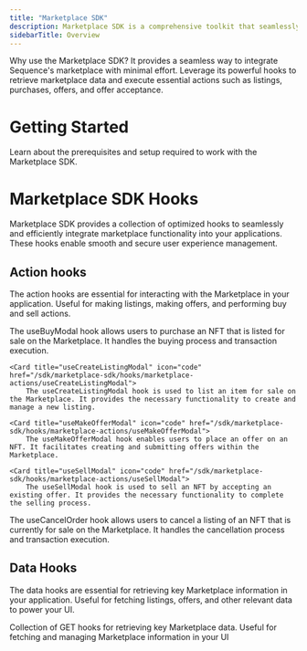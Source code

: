 ```yaml
---
title: "Marketplace SDK"
description: Marketplace SDK is a comprehensive toolkit that seamlessly integrates our Marketplaces into applications.
sidebarTitle: Overview
---
```


Why use the Marketplace SDK? It provides a seamless way to integrate Sequence's marketplace with minimal effort. Leverage its powerful hooks to retrieve marketplace data and execute essential actions such as listings, purchases, offers, and offer acceptance.

# Getting Started

<CardGroup>
	<Card title="Getting Started" icon="play" href="/sdk/marketplace-sdk/getting-started">
    Learn about the prerequisites and setup required to work with the Marketplace SDK.
  </Card>
</CardGroup>

# Marketplace SDK Hooks

Marketplace SDK provides a collection of optimized hooks to seamlessly and efficiently integrate marketplace functionality into your applications. These hooks enable smooth and secure user experience management.

## Action hooks

The action hooks are essential for interacting with the Marketplace in your application. Useful for making listings, making offers, and performing buy and sell actions.

<CardGroup cols={2}>
  <Card title="useBuyModal" icon="code" href="/sdk/marketplace-sdk/hooks/marketplace-actions/useBuyModal">
    The useBuyModal hook allows users to purchase an NFT that is listed for sale on the Marketplace. It handles the buying process and transaction execution.
  </Card>

	<Card title="useCreateListingModal" icon="code" href="/sdk/marketplace-sdk/hooks/marketplace-actions/useCreateListingModal">
		The useCreateListingModal hook is used to list an item for sale on the Marketplace. It provides the necessary functionality to create and manage a new listing.
  </Card>

	<Card title="useMakeOfferModal" icon="code" href="/sdk/marketplace-sdk/hooks/marketplace-actions/useMakeOfferModal">
		The useMakeOfferModal hook enables users to place an offer on an NFT. It facilitates creating and submitting offers within the Marketplace.
  </Card>

	<Card title="useSellModal" icon="code" href="/sdk/marketplace-sdk/hooks/marketplace-actions/useSellModal">
		The useSellModal hook is used to sell an NFT by accepting an existing offer. It provides the necessary functionality to complete the selling process.
  </Card>

  <Card title="useCancelOrder" icon="code" href="/sdk/marketplace-sdk/hooks/marketplace-actions/useCancelOrder">
		The useCancelOrder hook allows users to cancel a listing of an NFT that is currently for sale on the Marketplace. It handles the cancellation process and transaction execution.
  </Card>
</CardGroup>

## Data Hooks

The data hooks are essential for retrieving key Marketplace information in your application. Useful for fetching listings, offers, and other relevant data to power your UI.

<CardGroup cols={2}>
  <Card title="Marketplace Data hooks" icon="code" href="/sdk/marketplace-sdk/hooks/marketplace-data/overview">
    Collection of GET hooks for retrieving key Marketplace data. Useful for fetching and managing Marketplace information in your UI
  </Card>
</CardGroup>